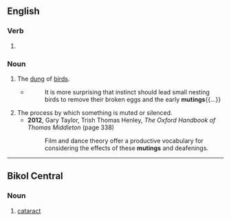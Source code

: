 ==English==

===Verb===
{{head|en|verb form}}

# {{present participle of|en|mute|nocat=1}}

===Noun===
{{en-noun}}

# The [[dung]] of [[bird]]s.
#* {{RQ:Darwin On the Origin of Species}}
#*: It is more surprising that instinct should lead small nesting birds to remove their broken eggs and the early '''mutings'''{{...}}
# The process by which something is muted or silenced.
#* '''2012''', Gary Taylor, ‎Trish Thomas Henley, ''The Oxford Handbook of Thomas Middleton'' (page 338)
#*: Film and dance theory offer a productive vocabulary for considering the effects of these '''mutings''' and deafenings.

----

==Bikol Central==

===Noun===
{{head|bcl|noun|mutíng}}

# {{lb|bcl|pathology}} [[cataract]]